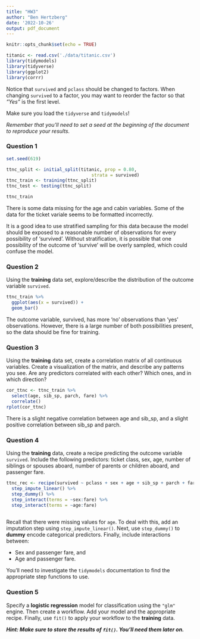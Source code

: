 ```yaml
---
title: "HW3"
author: "Ben Hertzberg"
date: '2022-10-26'
output: pdf_document
---
```


```r
knitr::opts_chunk$set(echo = TRUE)
```



```r
titanic <- read.csv('./data/titanic.csv')
library(tidymodels)
library(tidyverse)
library(ggplot2)
library(corrr)
```


Notice that `survived` and `pclass` should be changed to factors. When changing `survived` to a factor, you may want to reorder the factor so that *"Yes"* is the first level.

Make sure you load the `tidyverse` and `tidymodels`!

*Remember that you'll need to set a seed at the beginning of the document to reproduce your results.*

### Question 1

```r
set.seed(619)

ttnc_split <- initial_split(titanic, prop = 0.80,
                                strata = survived)
ttnc_train <- training(ttnc_split)
ttnc_test <- testing(ttnc_split)
```

```r
ttnc_train
```

There is some data missing for the age and cabin variables. Some of the data for the ticket variale seems to be formatted incorrectly.

It is a good idea to use stratified sampling for this data because the model should be exposed to a reasonable number of observations for every possibility of 'survived'. Without stratification, it is possible that one possibility of the outcome of 'survive' will be overly sampled, which could confuse the model.

### Question 2

Using the **training** data set, explore/describe the distribution of the outcome variable `survived`.

```r
ttnc_train %>% 
  ggplot(aes(x = survived)) +
  geom_bar()
```

The outcome variable, survived, has more 'no' observations than 'yes' observations. However, there is a large number of both possibilities present, so the data should be fine for training.

### Question 3

Using the **training** data set, create a correlation matrix of all continuous variables. Create a visualization of the matrix, and describe any patterns you see. Are any predictors correlated with each other? Which ones, and in which direction?

```r
cor_ttnc <- ttnc_train %>%
  select(age, sib_sp, parch, fare) %>%
  correlate()
rplot(cor_ttnc)

```

There is a slight negative correlation between age and sib_sp, and a slight positive correlation between sib_sp and parch.

### Question 4

Using the **training** data, create a recipe predicting the outcome variable `survived`. Include the following predictors: ticket class, sex, age, number of siblings or spouses aboard, number of parents or children aboard, and passenger fare.

```r
ttnc_rec <- recipe(survived ~ pclass + sex + age + sib_sp + parch + fare, data = ttnc_train) %>% 
  step_impute_linear() %>% 
  step_dummy() %>% 
  step_interact(terms = ~sex:fare) %>% 
  step_interact(terms = ~age:fare)
  
```


Recall that there were missing values for `age`. To deal with this, add an imputation step using `step_impute_linear()`. Next, use `step_dummy()` to **dummy** encode categorical predictors. Finally, include interactions between:

-   Sex and passenger fare, and
-   Age and passenger fare.

You'll need to investigate the `tidymodels` documentation to find the appropriate step functions to use.

### Question 5

Specify a **logistic regression** model for classification using the `"glm"` engine. Then create a workflow. Add your model and the appropriate recipe. Finally, use `fit()` to apply your workflow to the **training** data.

***Hint: Make sure to store the results of `fit()`. You'll need them later on.***

